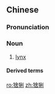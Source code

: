 ==Chinese==
{{zh-forms}}

===Pronunciation===
{{zh-pron
|m=shēlì,shèlì,2nb=Taiwan
|c=se3 lei6
|cat=n
}}

===Noun===
{{zh-noun}}

# [[lynx]]

====Derived terms====
{{zh-der|歐亞猞猁}}

{{zh-cat|Mammals}}

[[ro:猞猁]]
[[zh:猞猁]]